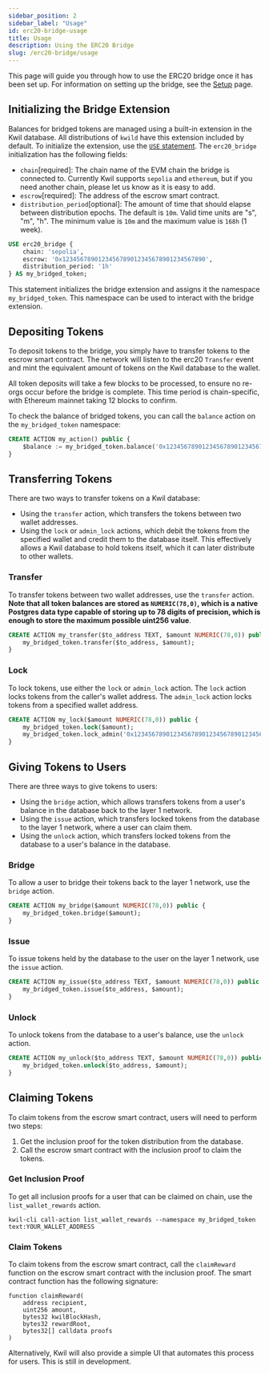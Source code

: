 ```yaml
---
sidebar_position: 2
sidebar_label: "Usage"
id: erc20-bridge-usage
title: Usage
description: Using the ERC20 Bridge
slug: /erc20-bridge/usage
---
```


This page will guide you through how to use the ERC20 bridge once it has been set up. For information on setting
up the bridge, see the [Setup](/docs/erc20-bridge/setup) page.

## Initializing the Bridge Extension

Balances for bridged tokens are managed using a built-in extension in the Kwil database. All distributions
of `kwild` have this extension included by default. To initialize the extension, use the [`USE` statement](/docs/language/extensions).
The `erc20_bridge` initialization has the following fields:

- `chain`[required]: The chain name of the EVM chain the bridge is connected to. Currently Kwil supports `sepolia` and `ethereum`, but if you need another chain, please let us know as it is easy to add.
- `escrow`[required]: The address of the escrow smart contract.
- `distribution_period`[optional]: The amount of time that should elapse between distribution epochs. The default is `10m`.
Valid time units are "s", "m", "h". The minimum value is `10m` and the maximum value is `168h` (1 week).

```sql
USE erc20_bridge {
    chain: 'sepolia',
    escrow: '0x1234567890123456789012345678901234567890',
    distribution_period: '1h'
} AS my_bridged_token;
```

This statement initializes the bridge extension and assigns it the namespace `my_bridged_token`. This namespace
can be used to interact with the bridge extension.

## Depositing Tokens

To deposit tokens to the bridge, you simply have to transfer tokens to the escrow smart contract. The network will
listen to the erc20 `Transfer` event and mint the equivalent amount of tokens on the Kwil database to the wallet.

All token deposits will take a few blocks to be processed, to ensure no re-orgs occur before the bridge is complete.
This time period is chain-specific, with Ethereum mainnet taking 12 blocks to confirm.

To check the balance of bridged tokens, you can call the `balance` action on the `my_bridged_token` namespace:

```sql
CREATE ACTION my_action() public {
    $balance := my_bridged_token.balance('0x1234567890123456789012345678901234567890');
}
```

## Transferring Tokens

There are two ways to transfer tokens on a Kwil database:
- Using the `transfer` action, which transfers the tokens between two wallet addresses.
- Using the `lock` or `admin_lock` actions, which debit the tokens from the specified wallet and credit them to the database
itself. This effectively allows a Kwil database to hold tokens itself, which it can later distribute to other wallets.

### Transfer

To transfer tokens between two wallet addresses, use the `transfer` action.
**Note that all token balances are stored as `NUMERIC(78,0)`, which is a native Postgres data type
capable of storing up to 78 digits of precision, which is enough to store the maximum possible uint256 value**.

```sql
CREATE ACTION my_transfer($to_address TEXT, $amount NUMERIC(78,0)) public {
    my_bridged_token.transfer($to_address, $amount);
}
```

### Lock

To lock tokens, use either the `lock` or `admin_lock` action. The `lock` action locks tokens from the caller's wallet address.
The `admin_lock` action locks tokens from a specified wallet address.

```sql
CREATE ACTION my_lock($amount NUMERIC(78,0)) public {
    my_bridged_token.lock($amount);
    my_bridged_token.lock_admin('0x1234567890123456789012345678901234567890', $amount);
}
```

## Giving Tokens to Users

There are three ways to give tokens to users:

- Using the `bridge` action, which allows transfers tokens from a user's balance in the database back to the layer 1 network.
- Using the `issue` action, which transfers locked tokens from the database to the layer 1 network, where a user can claim them.
- Using the `unlock` action, which transfers locked tokens from the database to a user's balance in the database.

### Bridge

To allow a user to bridge their tokens back to the layer 1 network, use the `bridge` action.

```sql
CREATE ACTION my_bridge($amount NUMERIC(78,0)) public {
    my_bridged_token.bridge($amount);
}
```

### Issue

To issue tokens held by the database to the user on the layer 1 network, use the `issue` action.

```sql
CREATE ACTION my_issue($to_address TEXT, $amount NUMERIC(78,0)) public {
    my_bridged_token.issue($to_address, $amount);
}
```

### Unlock

To unlock tokens from the database to a user's balance, use the `unlock` action.

```sql
CREATE ACTION my_unlock($to_address TEXT, $amount NUMERIC(78,0)) public {
    my_bridged_token.unlock($to_address, $amount);
}
```

## Claiming Tokens

To claim tokens from the escrow smart contract, users will need to perform two steps:
1. Get the inclusion proof for the token distribution from the database.
2. Call the escrow smart contract with the inclusion proof to claim the tokens.

### Get Inclusion Proof

To get all inclusion proofs for a user that can be claimed on chain, use the `list_wallet_rewards` action.

```shell
kwil-cli call-action list_wallet_rewards --namespace my_bridged_token text:YOUR_WALLET_ADDRESS
```

### Claim Tokens

To claim tokens from the escrow smart contract, call the `claimReward` function on the escrow smart contract with the inclusion proof.
The smart contract function has the following signature:

```solidity
function claimReward(
    address recipient,
    uint256 amount,
    bytes32 kwilBlockHash,
    bytes32 rewardRoot,
    bytes32[] calldata proofs
)
```

Alternatively, Kwil will also provide a simple UI that automates this process for users. This is still in development.